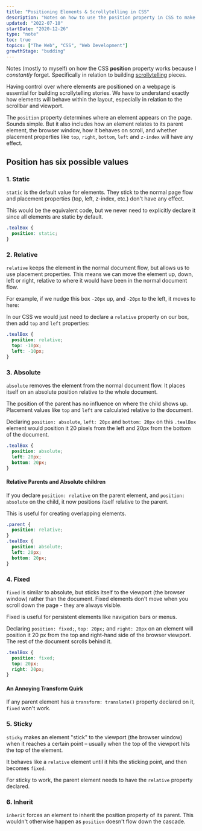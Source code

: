 ```yaml
---
title: "Positioning Elements & Scrollytelling in CSS"
description: "Notes on how to use the position property in CSS to make scrollytelling stories"
updated: "2022-07-10"
startDate: "2020-12-26"
type: "note"
toc: true
topics: ["The Web", "CSS", "Web Development"]
growthStage: "budding"
---
```


Notes (mostly to myself) on how the CSS <b>position</b> property works because I <i>constantly</i> forget. Specifically in relation to building [scrollytelling](https://medium.com/nightingale/from-storytelling-to-scrollytelling-a-short-introduction-and-beyond-fbda32066964) pieces.

Having control over where elements are positioned on a webpage is essential for building scrollytelling stories. We have to understand exactly how elements will behave within the layout, especially in relation to the scrollbar and viewport.

The `position` property determines where an element appears on the page. Sounds simple. But it also includes how an element relates to its parent element, the browser window, how it behaves on scroll, and whether placement properties like `top`, `right`, `bottom`, `left` and `z-index` will have any effect.

## Position has six possible values

### 1. Static

`static` is the default value for elements. They stick to the normal page flow and placement properties (top, left, z-index, etc.) don't have any effect.

<Center>

<StaticCSSPosition />

</Center>

This would be the equivalent code, but we never need to explicitly declare it since all elements are static by default.

```css
.tealBox {
  position: static;
}
```

<Spacer />

### 2. Relative

`relative` keeps the element in the normal document flow, but allows us to use placement properties. This means we can move the element up, down, left or right, relative to where it would have been in the normal document flow.

For example, if we nudge this box `-20px` up, and `-20px` to the left, it moves to here:

<Center>

<RelativeCSSPosition />

</Center>

<Spacer size="small" />

In our CSS we would just need to declare a `relative` property on our box, then add `top` and `left` properties:

```css
.tealBox {
  position: relative;
  top: -10px;
  left: -10px;
}
```

<Spacer />

### 3. Absolute

`absolute` removes the element from the normal document flow. It places itself on an absolute position relative to the whole document.

The position of the parent has no influence on where the child shows up. Placement values like `top` and `left` are calculated relative to the document.

Declaring `position: absolute`, `left: 20px` and `bottom: 20px` on this `.tealBox` element would position it 20 pixels from the left and 20px from the bottom of the document.

<Center>

<AbsoluteCSSPosition />

</Center>

```css
.tealBox {
  position: absolute;
  left: 20px;
  bottom: 20px;
}
```

<Spacer size="small" />

<SimpleCard alignLeft>

#### Relative Parents and Absolute children

If you declare `position: relative` on the parent element, and `position: absolute` on the child, it now positions itself relative to the parent.

This is useful for creating overlapping elements.

```css
.parent {
  position: relative;
}
.tealBox {
  position: absolute;
  left: 20px;
  bottom: 20px;
}
```

</SimpleCard>

<Spacer />

### 4. Fixed

`fixed` is similar to absolute, but sticks itself to the viewport (the browser window) rather than the document. Fixed elements don't move when you scroll down the page - they are always visible.

Fixed is useful for persistent elements like navigation bars or menus.

Declaring `position: fixed;`, `top: 20px;` and `right: 20px` on an element will position it 20 px from the top and right-hand side of the browser viewport. The rest of the document scrolls behind it.

<Center>

<FixedCSSPosition />

</Center>

```css
.tealBox {
  position: fixed;
  top: 20px;
  right: 20px;
}
```

<Alert>

#### An Annoying Transform Quirk

If any parent element has a `transform: translate()` property declared on it, `fixed` won't work.

</Alert>

### 5. Sticky

`sticky` makes an element "stick" to the viewport (the browser window) when it reaches a certain point – usually when the top of the viewport hits the top of the element.

It behaves like a `relative` element until it hits the sticking point, and then becomes `fixed`.

For sticky to work, the parent element needs to have the `relative` property declared.

<Spacer />

### 6. Inherit

`inherit` forces an element to inherit the position property of its parent. This wouldn't otherwise happen as `position` doesn't flow down the cascade.

<References>
  <ReferencesLink
    title="Position: CSS Tricks Almanac"
    href="https://css-tricks.com/almanac/properties/p/position/"
    author="Chris Coyier"
  />
  <ReferencesLink
    title="Advanced Positioning Tutorial"
    href="https://www.internetingishard.com/html-and-css/advanced-positioning/"
    author="Internetting is Hard"
  />
  <ReferencesLink
    title="Easier Scrollytelling with Position Sticky"
    href="https://pudding.cool/process/scrollytelling-sticky/"
    author="The Pudding"
  />
</References>
